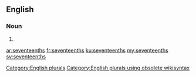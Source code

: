 ==English==

===Noun===
{{head|en}}

# {{plural of|seventeenth}}

[[Category:English plurals]][[Category:English plurals using obsolete wikisyntax]]

[[ar:seventeenths]]
[[fr:seventeenths]]
[[ku:seventeenths]]
[[my:seventeenths]]
[[sv:seventeenths]]